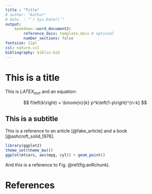 ```yaml
---
title : "Title"
# author: "Author"
# date  : "`r Sys.Date()`"
output:
    bookdown::word_document2:
        reference_docx: template.docx # optional
        number_sections: false
fontsize: 12pt
csl: nature.csl
bibliography: biblio.bib
---
```


# This is a title

This is $LATEX_{text}$ and an equation:

$$
  f\left(k\right) = \binom{n}{k} p^k\left(1-p\right)^{n-k}
$$


## This is a subtitle

This is a reference to an article [@fake_article] and a book [@ashcroft_solid_1976].

```r
library(ggplot2)
theme_set(theme_bw())
ggplot(mtcars, aes(mpg, cyl)) + geom_point()
```



And this is a reference to Fig. \@ref(fig:anRchunk).

# References